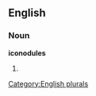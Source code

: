 ==English==

===Noun===
'''iconodules'''

# {{plural of|[[iconodule]]}}

[[Category:English plurals]]